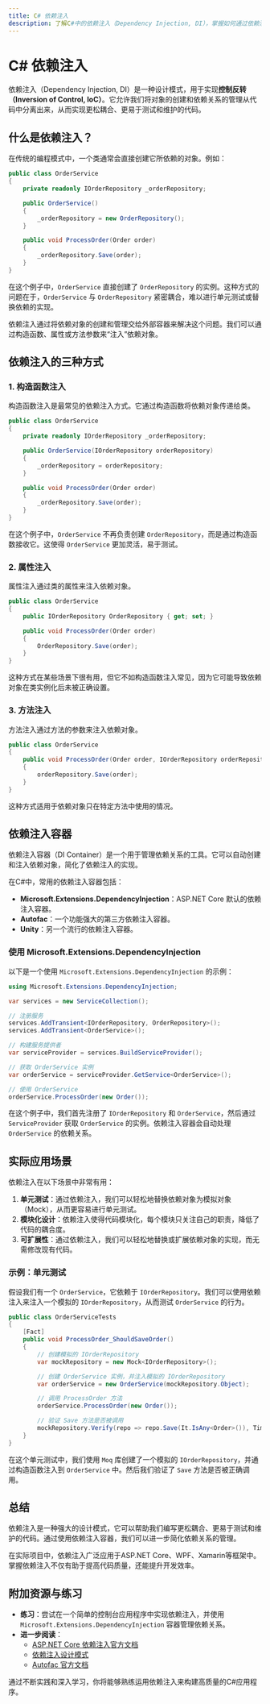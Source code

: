 ```yaml
---
title: C# 依赖注入
description: 了解C#中的依赖注入（Dependency Injection, DI），掌握如何通过依赖注入实现松耦合的代码设计，并学习在实际项目中应用依赖注入的最佳实践。
---
```


# C# 依赖注入

依赖注入（Dependency Injection, DI）是一种设计模式，用于实现**控制反转（Inversion of Control, IoC）**。它允许我们将对象的创建和依赖关系的管理从代码中分离出来，从而实现更松耦合、更易于测试和维护的代码。

## 什么是依赖注入？

在传统的编程模式中，一个类通常会直接创建它所依赖的对象。例如：

```csharp
public class OrderService
{
    private readonly IOrderRepository _orderRepository;

    public OrderService()
    {
        _orderRepository = new OrderRepository();
    }

    public void ProcessOrder(Order order)
    {
        _orderRepository.Save(order);
    }
}
```

在这个例子中，`OrderService` 直接创建了 `OrderRepository` 的实例。这种方式的问题在于，`OrderService` 与 `OrderRepository` 紧密耦合，难以进行单元测试或替换依赖的实现。

依赖注入通过将依赖对象的创建和管理交给外部容器来解决这个问题。我们可以通过构造函数、属性或方法参数来“注入”依赖对象。

## 依赖注入的三种方式

### 1. 构造函数注入

构造函数注入是最常见的依赖注入方式。它通过构造函数将依赖对象传递给类。

```csharp
public class OrderService
{
    private readonly IOrderRepository _orderRepository;

    public OrderService(IOrderRepository orderRepository)
    {
        _orderRepository = orderRepository;
    }

    public void ProcessOrder(Order order)
    {
        _orderRepository.Save(order);
    }
}
```

在这个例子中，`OrderService` 不再负责创建 `OrderRepository`，而是通过构造函数接收它。这使得 `OrderService` 更加灵活，易于测试。

### 2. 属性注入

属性注入通过类的属性来注入依赖对象。

```csharp
public class OrderService
{
    public IOrderRepository OrderRepository { get; set; }

    public void ProcessOrder(Order order)
    {
        OrderRepository.Save(order);
    }
}
```

这种方式在某些场景下很有用，但它不如构造函数注入常见，因为它可能导致依赖对象在类实例化后未被正确设置。

### 3. 方法注入

方法注入通过方法的参数来注入依赖对象。

```csharp
public class OrderService
{
    public void ProcessOrder(Order order, IOrderRepository orderRepository)
    {
        orderRepository.Save(order);
    }
}
```

这种方式适用于依赖对象只在特定方法中使用的情况。

## 依赖注入容器

依赖注入容器（DI Container）是一个用于管理依赖关系的工具。它可以自动创建和注入依赖对象，简化了依赖注入的实现。

在C#中，常用的依赖注入容器包括：

- **Microsoft.Extensions.DependencyInjection**：ASP.NET Core 默认的依赖注入容器。
- **Autofac**：一个功能强大的第三方依赖注入容器。
- **Unity**：另一个流行的依赖注入容器。

### 使用 Microsoft.Extensions.DependencyInjection

以下是一个使用 `Microsoft.Extensions.DependencyInjection` 的示例：

```csharp
using Microsoft.Extensions.DependencyInjection;

var services = new ServiceCollection();

// 注册服务
services.AddTransient<IOrderRepository, OrderRepository>();
services.AddTransient<OrderService>();

// 构建服务提供者
var serviceProvider = services.BuildServiceProvider();

// 获取 OrderService 实例
var orderService = serviceProvider.GetService<OrderService>();

// 使用 OrderService
orderService.ProcessOrder(new Order());
```

在这个例子中，我们首先注册了 `IOrderRepository` 和 `OrderService`，然后通过 `ServiceProvider` 获取 `OrderService` 的实例。依赖注入容器会自动处理 `OrderService` 的依赖关系。

## 实际应用场景

依赖注入在以下场景中非常有用：

1. **单元测试**：通过依赖注入，我们可以轻松地替换依赖对象为模拟对象（Mock），从而更容易进行单元测试。
2. **模块化设计**：依赖注入使得代码模块化，每个模块只关注自己的职责，降低了代码的耦合度。
3. **可扩展性**：通过依赖注入，我们可以轻松地替换或扩展依赖对象的实现，而无需修改现有代码。

### 示例：单元测试

假设我们有一个 `OrderService`，它依赖于 `IOrderRepository`。我们可以使用依赖注入来注入一个模拟的 `IOrderRepository`，从而测试 `OrderService` 的行为。

```csharp
public class OrderServiceTests
{
    [Fact]
    public void ProcessOrder_ShouldSaveOrder()
    {
        // 创建模拟的 IOrderRepository
        var mockRepository = new Mock<IOrderRepository>();

        // 创建 OrderService 实例，并注入模拟的 IOrderRepository
        var orderService = new OrderService(mockRepository.Object);

        // 调用 ProcessOrder 方法
        orderService.ProcessOrder(new Order());

        // 验证 Save 方法是否被调用
        mockRepository.Verify(repo => repo.Save(It.IsAny<Order>()), Times.Once);
    }
}
```

在这个单元测试中，我们使用 `Moq` 库创建了一个模拟的 `IOrderRepository`，并通过构造函数注入到 `OrderService` 中。然后我们验证了 `Save` 方法是否被正确调用。

## 总结

依赖注入是一种强大的设计模式，它可以帮助我们编写更松耦合、更易于测试和维护的代码。通过使用依赖注入容器，我们可以进一步简化依赖关系的管理。

在实际项目中，依赖注入广泛应用于ASP.NET Core、WPF、Xamarin等框架中。掌握依赖注入不仅有助于提高代码质量，还能提升开发效率。

## 附加资源与练习

- **练习**：尝试在一个简单的控制台应用程序中实现依赖注入，并使用 `Microsoft.Extensions.DependencyInjection` 容器管理依赖关系。
- **进一步阅读**：
  - [ASP.NET Core 依赖注入官方文档](https://docs.microsoft.com/en-us/aspnet/core/fundamentals/dependency-injection)
  - [依赖注入设计模式](https://en.wikipedia.org/wiki/Dependency_injection)
  - [Autofac 官方文档](https://autofac.org/)

通过不断实践和深入学习，你将能够熟练运用依赖注入来构建高质量的C#应用程序。